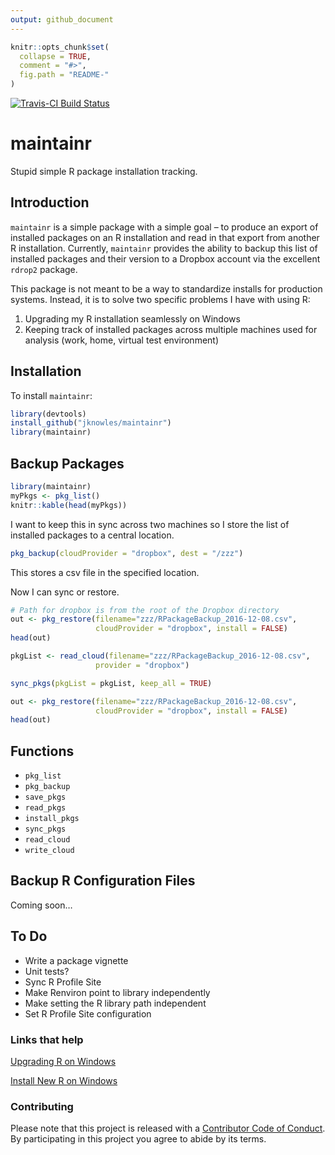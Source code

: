 ```yaml
---
output: github_document
---
```


```r
knitr::opts_chunk$set(
  collapse = TRUE,
  comment = "#>",
  fig.path = "README-"
)
```

[![Travis-CI Build Status](https://travis-ci.org/jknowles/maintainr.svg?branch=master)](https://travis-ci.org/jknowles/maintainr)

# maintainr

Stupid simple R package installation tracking.

## Introduction

`maintainr` is a simple package with a simple goal -- to produce an export of 
installed packages on an R installation and read in that export from another 
R installation. Currently, `maintainr` provides the ability to backup this list 
of installed packages and their version to a Dropbox account via the excellent 
`rdrop2` package. 

This package is not meant to be a way to standardize installs for production systems. 
Instead, it is to solve two specific problems I have with using R: 

1. Upgrading my R installation seamlessly on Windows
2. Keeping track of installed packages across multiple machines used for analysis 
(work, home, virtual test environment)

## Installation

To install `maintainr`: 

```r
library(devtools)
install_github("jknowles/maintainr")
library(maintainr)
```

## Backup Packages

```r
library(maintainr)
myPkgs <- pkg_list()
knitr::kable(head(myPkgs))
```

I want to keep this in sync across two machines so I store the list of 
installed packages to a central location.

```r
pkg_backup(cloudProvider = "dropbox", dest = "/zzz")

```

This stores a csv file in the specified location.

Now I can sync or restore. 

```r
# Path for dropbox is from the root of the Dropbox directory
out <- pkg_restore(filename="zzz/RPackageBackup_2016-12-08.csv", 
                   cloudProvider = "dropbox", install = FALSE)
head(out)

pkgList <- read_cloud(filename="zzz/RPackageBackup_2016-12-08.csv", 
                   provider = "dropbox")

sync_pkgs(pkgList = pkgList, keep_all = TRUE)

out <- pkg_restore(filename="zzz/RPackageBackup_2016-12-08.csv", 
                   cloudProvider = "dropbox", install = FALSE)
head(out)

```

## Functions

- `pkg_list`
- `pkg_backup`
- `save_pkgs`
- `read_pkgs`
- `install_pkgs`
- `sync_pkgs`
- `read_cloud`
- `write_cloud`

## Backup R Configuration Files

Coming soon...

## To Do

- Write a package vignette
- Unit tests?
- Sync R Profile Site
- Make Renviron point to library independently
- Make setting the R library path independent
- Set R Profile Site configuration

### Links that help

[Upgrading R on Windows](http://www.r-statistics.com/wp-content/uploads/2010/04/upgrading-R-on-windows.r.txt)

[Install New R on Windows](http://stackoverflow.com/questions/1401904/painless-way-to-install-a-new-version-of-r-on-windows)

### Contributing

Please note that this project is released with a [Contributor Code of Conduct](CONDUCT.md). By participating in this project you agree to abide by its terms.
